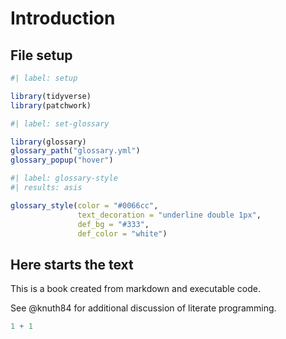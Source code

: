 # Introduction

## File setup {.unnumbered}

```r
#| label: setup

library(tidyverse)
library(patchwork)
```

```r
#| label: set-glossary

library(glossary)
glossary_path("glossary.yml")
glossary_popup("hover")
```

```r
#| label: glossary-style
#| results: asis

glossary_style(color = "#0066cc", 
               text_decoration = "underline double 1px",
               def_bg = "#333",
               def_color = "white")
```

## Here starts the text

This is a book created from markdown and executable code.

See @knuth84 for additional discussion of literate programming.

```r
1 + 1
```
